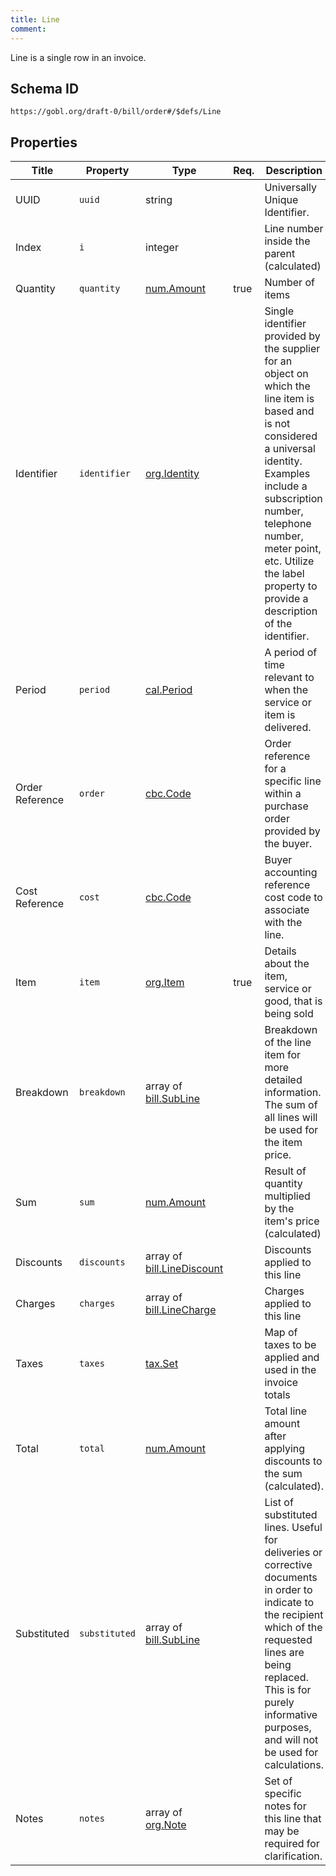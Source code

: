 ```yaml
---
title: Line
comment: 
---
```


Line is a single row in an invoice.

## Schema ID

`https://gobl.org/draft-0/bill/order#/$defs/Line`

## Properties

| Title           | Property      | Type                                                      | Req. | Description                                                                                                                                                                                                                                                                             |
|-----------------|---------------|-----------------------------------------------------------|------|-----------------------------------------------------------------------------------------------------------------------------------------------------------------------------------------------------------------------------------------------------------------------------------------|
| UUID            | `uuid`        | string                                                    |      | Universally Unique Identifier.                                                                                                                                                                                                                                                          |
| Index           | `i`           | integer                                                   |      | Line number inside the parent (calculated)                                                                                                                                                                                                                                              |
| Quantity        | `quantity`    | [num.Amount](/draft-0/num/amount)                         | true | Number of items                                                                                                                                                                                                                                                                         |
| Identifier      | `identifier`  | [org.Identity](/draft-0/org/identity)                     |      | Single identifier provided by the supplier for an object on which the line item is based and is not considered a universal identity. Examples include a subscription number, telephone number, meter point, etc. Utilize the label property to provide a description of the identifier. |
| Period          | `period`      | [cal.Period](/draft-0/cal/period)                         |      | A period of time relevant to when the service or item is delivered.                                                                                                                                                                                                                     |
| Order Reference | `order`       | [cbc.Code](/draft-0/cbc/code)                             |      | Order reference for a specific line within a purchase order provided by the buyer.                                                                                                                                                                                                      |
| Cost Reference  | `cost`        | [cbc.Code](/draft-0/cbc/code)                             |      | Buyer accounting reference cost code to associate with the line.                                                                                                                                                                                                                        |
| Item            | `item`        | [org.Item](/draft-0/org/item)                             | true | Details about the item, service or good, that is being sold                                                                                                                                                                                                                             |
| Breakdown       | `breakdown`   | array of [bill.SubLine](/draft-0/bill/sub_line)           |      | Breakdown of the line item for more detailed information. The sum of all lines will be used for the item price.                                                                                                                                                                         |
| Sum             | `sum`         | [num.Amount](/draft-0/num/amount)                         |      | Result of quantity multiplied by the item's price (calculated)                                                                                                                                                                                                                          |
| Discounts       | `discounts`   | array of [bill.LineDiscount](/draft-0/bill/line_discount) |      | Discounts applied to this line                                                                                                                                                                                                                                                          |
| Charges         | `charges`     | array of [bill.LineCharge](/draft-0/bill/line_charge)     |      | Charges applied to this line                                                                                                                                                                                                                                                            |
| Taxes           | `taxes`       | [tax.Set](/draft-0/tax/set)                               |      | Map of taxes to be applied and used in the invoice totals                                                                                                                                                                                                                               |
| Total           | `total`       | [num.Amount](/draft-0/num/amount)                         |      | Total line amount after applying discounts to the sum (calculated).                                                                                                                                                                                                                     |
| Substituted     | `substituted` | array of [bill.SubLine](/draft-0/bill/sub_line)           |      | List of substituted lines. Useful for deliveries or corrective documents in order to indicate to the recipient which of the requested lines are being replaced. This is for purely informative purposes, and will not be used for calculations.                                         |
| Notes           | `notes`       | array of [org.Note](/draft-0/org/note)                    |      | Set of specific notes for this line that may be required for clarification.                                                                                                                                                                                                             |

